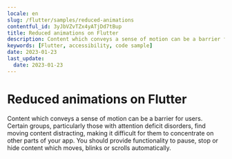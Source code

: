 ```yaml
---
locale: en
slug: /flutter/samples/reduced-animations
contentful_id: 3yJbVZvTZx4yATjDd7tBup
title: Reduced animations on Flutter
description: Content which conveys a sense of motion can be a barrier for users.
keywords: [Flutter, accessibility, code sample]
date: 2023-01-23
last_update:
  date: 2023-01-23
---
```


# Reduced animations on Flutter

Content which conveys a sense of motion can be a barrier for users. Certain groups, particularly those with attention deficit disorders, find moving content distracting, making it difficult for them to concentrate on other parts of your app. You should provide functionality to pause, stop or hide content which moves, blinks or scrolls automatically.

<CodeSample id="screen-animations" framework="flutter" locale="en"/>
